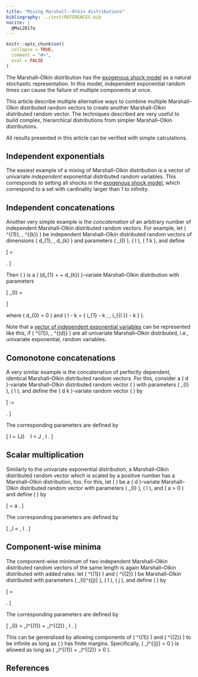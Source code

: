 ```yaml
---
title: "Mixing Marshall--Olkin distributions"
bibliography: ../inst/REFERENCES.bib
nocite: |
  @Mai2017a
---
```


```r
knitr::opts_chunk$set(
  collapse = TRUE,
  comment = "#>",
  eval = FALSE
)
```

The Marshall–Olkin distribution has the
[exogenous shock model](The-Marshall-Olkin-distribution.html#the-exogenous-shock-model)
as a natural stochastic representation.
In this model, independent exponential random times can cause the failure of
multiple components at once.

This article describe multiple alternative ways to combine multiple
Marshall–Olkin distributed random vectors to create another Marshall–Olkin
distributed random vector.
The techniques described are very useful to build complex, hierarchical
distributions from simpler Marshall–Olkin distributions.

All results presented in this article can be verified with simple calculations.


## Independent exponentials

The easiest example of a mixing of Marshall–Olkin distribution is a vector of
univariate *independent* exponential distributed random variables.
This corresponds to setting all shocks in the
[exogenous shock model](The-Marshall-Olkin-distribution.html#the-exogenous-shock-model),
which correspond to a set with cardinality larger than 1 to infinity.


## Independent concatenations

Another very simple example is the *concatenation* of an arbitrary number of
independent Marshall–Olkin distributed random vectors.
For example, let \( \boldsymbol{\tau}^{(1)}, \ldots, \boldsymbol{\tau}^{(k)} \)
be independent Marshall–Olkin distributed random vectors of dimensions
\( d_{1}, \ldots, d_{k} \) and parameters \( \lambda_{I} \),
\( \emptyset \neq I \subseteq {\{ 1, \ldots, d_{j} \}} \),
\( 1 \leq \cdots \leq k \),
and define

\[
    \boldsymbol{\tau}
        = \begin{pmatrix}
              \tau_{1}^{(1)} 
            & \cdots 
            & \tau_{d_1}^{(1)} 
            & \cdots 
            & \tau_{1}^{(k)} 
            & \cdots 
            & \tau_{d_k}^{(k)}
        \end{pmatrix} .
\]

Then \( \boldsymbol{\tau} \) is a \( (d_{1} + \cdots + d_{k}) \)-variate
Marshall–Olkin distribution with parameters

\[
    \lambda_{I}
        = \begin{cases}
              \lambda_{I - \sum_{l=1}^{j-1}{ d_l } }^{(l)}
            & \emptyset \neq I \subseteq {\{ d_{l-1} + 1, \ldots, d_{l} \}} , \\
              0 
            & \text{else} ,
      \end{cases}
\]

where \( d_{0} = 0 \) and
\( I - k = \{ i_{1} - k , \ldots , i_{{\lvert I \rvert}} - k \} \).

Note that a
[vector of independent exponential variables](#Independent-exponentials)
can be represented like this, if \( \tau^{(1)}, \ldots, \tau^{(d)} \) are all
univariate Marshall–Olkin distributed, i.e., univariate exponential, random
variables.


## Comonotone concatenations

A very similar example is the concatenation of perfectly dependent, identical
Marshall–Olkin distributed random vectors.
For this, consider a \( d \)-variate Marshall–Olkin distributed random vector
\( \tilde{\boldsymbol{\tau}} \) with parameters \( \tilde{\lambda}_{I} \),
\( \emptyset \neq I \subseteq {\{1, \ldots, d\}} \), and define the
\( d k \)-variate random vector \( \boldsymbol{\tau} \) by

\[
    \boldsymbol{\tau}
        := \begin{pmatrix}
              \tilde{\tau}_1 
            & \cdots 
            & \tilde{\tau}_d 
            & \cdots 
            & \tilde{\tau_1} 
            & \cdots 
            & \tilde{\tau}_d
        \end{pmatrix} .
\]

The corresponding parameters are defined by

\[
    \lambda_I
        = \tilde{\lambda}_{J} \ \text{for} \ I \cap {\{ 1 , \ldots, d \}} = J ,
            \quad \emptyset \neq I \subseteq {\{ 1, \ldots, d k \}} .
\]


## Scalar multiplication

Similarly to the univariate exponential distribution, a Marshall–Olkin
distributed random vector which is scaled by a positive number has a
Marshall–Olkin distribution, too.
For this, let \( \tilde{\boldsymbol{\tau}} \) be a \( d \)-variate
Marshall–Olkin distributed random vector with parameters
\( \tilde{\lambda}_{I} \),
\( \emptyset \neq I \subseteq {\{ 1, \ldots, d \}} \), and
\( a > 0 \) and define \( \boldsymbol{\tau} \) by

\[
    \boldsymbol{\tau}
        = a \cdot \tilde{\boldsymbol{\tau}} .
\]

The corresponding parameters are defined by

\[
    \lambda_I
        = \frac{\tilde{\lambda}_{I}}{a} ,
            \quad \emptyset \neq I \subseteq {\{ 1 , \ldots , d \}} .
\]


## Component-wise minima

The component-wise minimum of two independent Marshall–Olkin distributed random
vectors of the same length is again Marshall–Olkin distributed with added rates:
let \( \tilde{\boldsymbol{\tau}}^{(1)} \) and
\( \tilde{\boldsymbol{\tau}}^{(2)} \) be Marshall–Olkin distributed with
parameters \( \tilde{\lambda}_{I}^{(j)} \),
\( \emptyset \neq I \subseteq {\{ 1, \ldots, d \}} \),
\( j \in {\{ 1 , 2 \}} \), and define \( \boldsymbol{\tau} \) by

\[
    \boldsymbol{\tau}
        = \begin{pmatrix}
            \min{\{ \tilde{\tau}_1^{(1)} , \tilde{\tau}_1^{(2)} \}} & \cdots & \min{\{ \tilde{\tau}_d^{(1)} , \tilde{\tau}_d^{(2)} \}}
        \end{pmatrix} .
\]

The corresponding parameters are defined by

\[
    \lambda_{I}
        = \tilde{\lambda}_I^{(1)} + \tilde{\lambda}_I^{(2)} ,
            \quad \emptyset \neq I \subseteq {\{ 1, \ldots, d\}} .
\]

This can be generalised by allowing components of
\( \tilde{\boldsymbol{\tau}}^{(1)} \) and
\( \tilde{\boldsymbol{\tau}}^{(2)} \) to be infinite as long as
\( \boldsymbol{\tau} \) has finite margins.
Specifically, \( \tilde{\lambda}_I^{(j)} = 0 \) is allowed as long as
\( \tilde{\lambda}_I^{(1)} + \tilde{\lambda}_I^{(2)} > 0 \).


## References

